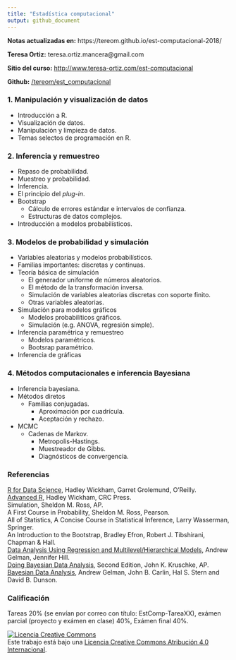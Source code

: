 ```yaml
---
title: "Estadística computacional"
output: github_document
---
```


**Notas actualizadas en:** https://tereom.github.io/est-computacional-2018/

**Teresa Ortiz:** teresa.ortiz.mancera@gmail.com

**Sitio del curso:** [http://www.teresa-ortiz.com/est-computacional](http://www.teresa-ortiz.com/est-computacional)

**Github:** [/tereom/est_computacional](https://github.com/tereom/est_computacional)

### 1. Manipulación y visualización de datos
* Introducción a R.  
* Visualización de datos.  
* Manipulación y limpieza de datos.  
* Temas selectos de programación en R.  

### 2. Inferencia y remuestreo
* Repaso de probabilidad.	
* Muestreo y probabilidad.
* Inferencia.
* El principio del _plug-in_.
* Bootstrap
    + Cálculo de errores estándar e intervalos de confianza.
    + Estructuras de datos complejos.
* Introducción a modelos probabilísticos.

### 3. Modelos de probabilidad y simulación
* Variables aleatorias y modelos probabilísticos.
* Familias importantes: discretas y continuas.
* Teoría básica de simulación
    + El generador uniforme de números aleatorios.
    + El método de la transformación inversa.
    + Simulación de variables aleatorias discretas con soporte finito.
	+ Otras variables aleatorias.
* Simulación para modelos gráficos
	+ Modelos probabilíticos gráficos.
	+ Simulación (e.g. ANOVA, regresión simple).
* Inferencia paramétrica y remuestreo
	+ Modelos paramétricos.
	+ Bootsrap paramétrico.
* Inferencia de gráficas

### 4. Métodos computacionales e inferencia Bayesiana	
* Inferencia bayesiana.
* Métodos diretos 
    + Familias conjugadas. 
	  + Aproximación por cuadrícula.
	  + Aceptación y rechazo.
* MCMC
    + Cadenas de Markov.
	  + Metropolis-Hastings.
	  + Muestreador de Gibbs.
	  + Diagnósticos de convergencia.

### Referencias

[R for Data Science](http://r4ds.had.co.nz), Hadley Wickham, Garret Grolemund, O'Reilly.  
[Advanced R](http://adv-r.had.co.nz/), Hadley Wickham, CRC Press.  
Simulation, Sheldon M. Ross, AP.  
A First Course in Probability, Sheldon M. Ross, Pearson.  
All of Statistics, A Concise Course in Statistical Inference,  Larry Wasserman, Springer.  
An Introduction to the Bootstrap,  Bradley Efron, Robert J. Tibshirani, Chapman \& Hall.  
[Data Analysis Using Regression and Multilevel/Hierarchical Models](http://www.stat.columbia.edu/~gelman/arm/), Andrew Gelman, Jennifer Hill.  
[Doing Bayesian Data Analysis](https://sites.google.com/site/doingbayesiandataanalysis/), Second Edition, John K. Kruschke, AP.  
[Bayesian Data Analysis](http://www.stat.columbia.edu/~gelman/arm/), Andrew Gelman, John B. Carlin, Hal S. Stern and David B. Dunson.

### Calificación
Tareas 20\% (se envían por correo con título: EstComp-TareaXX), exámen parcial 
(proyecto y exámen en clase) 40\%, Exámen final 40\%.

<a rel="license" href="http://creativecommons.org/licenses/by/4.0/"><img alt="Licencia Creative Commons" style="border-width:0" src="https://i.creativecommons.org/l/by/4.0/88x31.png" /></a><br />Este trabajo está bajo una <a rel="license" href="http://creativecommons.org/licenses/by/4.0/">Licencia Creative Commons Atribución 4.0 Internacional</a>.

